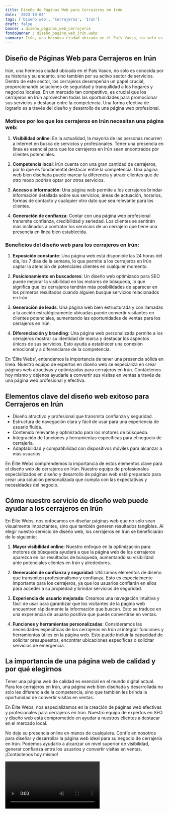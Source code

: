 ```yaml
---
title: Diseño de Páginas Web para Cerrajeros en Irún
date: '2023-10-04'
tags: ['Diseño web', 'Cerrajeros', 'Irún']
draft: false
banner : diseño_paginas_web_cerrajeros
fondoBanner : diseño_pagina_web_irún.webp
summary: Irún, una hermosa ciudad ubicada en el País Vasco, no solo es conocida por su historia y su encanto, sino también por su activo sector de servicios. Dentro de este sector, los cerrajeros desempeñan un papel crucial, proporcionando soluciones de seguridad y tranquilidad a los hogares y negocios locales. En un mercado tan competitivo, es crucial que los cerrajeros en Irún aprovechen todas las oportunidades para promocionar sus servicios y destacar entre la competencia. Una forma efectiva de lograrlo es a través del diseño y desarrollo de una página web profesional.
---
```


## Diseño de Páginas Web para Cerrajeros en Irún

Irún, una hermosa ciudad ubicada en el País Vasco, no solo es conocida por su historia y su encanto, sino también por su activo sector de servicios. Dentro de este sector, los cerrajeros desempeñan un papel crucial, proporcionando soluciones de seguridad y tranquilidad a los hogares y negocios locales. En un mercado tan competitivo, es crucial que los cerrajeros en Irún aprovechen todas las oportunidades para promocionar sus servicios y destacar entre la competencia. Una forma efectiva de lograrlo es a través del diseño y desarrollo de una página web profesional.

### Motivos por los que los cerrajeros en Irún necesitan una página web:

1. **Visibilidad online**: En la actualidad, la mayoría de las personas recurren a internet en busca de servicios y profesionales. Tener una presencia en línea es esencial para que los cerrajeros en Irún sean encontrados por clientes potenciales.

2. **Competencia local**: Irún cuenta con una gran cantidad de cerrajeros, por lo que es fundamental destacar entre la competencia. Una página web bien diseñada puede marcar la diferencia y atraer clientes que de otro modo podrían optar por otros servicios.

3. **Acceso a información**: Una página web permite a los cerrajeros brindar información detallada sobre sus servicios, áreas de actuación, horarios, formas de contacto y cualquier otro dato que sea relevante para los clientes.

4. **Generación de confianza**: Contar con una página web profesional transmite confianza, credibilidad y seriedad. Los clientes se sentirán más inclinados a contratar los servicios de un cerrajero que tiene una presencia en línea bien establecida.

### Beneficios del diseño web para los cerrajeros en Irún:

1. **Exposición constante**: Una página web está disponible las 24 horas del día, los 7 días de la semana, lo que permite a los cerrajeros en Irún captar la atención de potenciales clientes en cualquier momento.

2. **Posicionamiento en buscadores**: Un diseño web optimizado para SEO puede mejorar la visibilidad en los motores de búsqueda, lo que significa que los cerrajeros tendrán más posibilidades de aparecer en los primeros resultados cuando alguien busque servicios relacionados en Irún.

3. **Generación de leads**: Una página web bien estructurada y con llamadas a la acción estratégicamente ubicadas puede convertir visitantes en clientes potenciales, aumentando las oportunidades de ventas para los cerrajeros en Irún.

4. **Diferenciación y branding**: Una página web personalizada permite a los cerrajeros mostrar su identidad de marca y destacar los aspectos únicos de sus servicios. Esto ayuda a establecer una conexión emocional y a diferenciarse de la competencia.

En 'Élite Webs', entendemos la importancia de tener una presencia sólida en línea. Nuestro equipo de expertos en diseño web se especializa en crear páginas web atractivas y optimizadas para cerrajeros en Irún. Contáctenos hoy mismo y déjenos ayudarle a convertir sus visitas en ventas a través de una página web profesional y efectiva.

<GifSeo />

<Cta />

## Elementos clave del diseño web exitoso para Cerrajeros en Irún

- Diseño atractivo y profesional que transmita confianza y seguridad.
- Estructura de navegación clara y fácil de usar para una experiencia de usuario fluida.
- Contenido relevante y optimizado para los motores de búsqueda.
- Integración de funciones y herramientas específicas para el negocio de cerrajería.
- Adaptabilidad y compatibilidad con dispositivos móviles para alcanzar a más usuarios.

En Élite Webs comprendemos la importancia de estos elementos clave para el diseño web de cerrajeros en Irún. Nuestro equipo de profesionales especializados en diseño y desarrollo de páginas web está preparado para crear una solución personalizada que cumpla con las expectativas y necesidades del negocio.

## Cómo nuestro servicio de diseño web puede ayudar a los cerrajeros en Irún

En Élite Webs, nos enfocamos en diseñar páginas web que no solo sean visualmente impactantes, sino que también generen resultados tangibles. Al elegir nuestro servicio de diseño web, los cerrajeros en Irún se beneficiarán de lo siguiente:

1. **Mayor visibilidad online**: Nuestro enfoque en la optimización para motores de búsqueda ayudará a que la página web de los cerrajeros aparezca en los resultados de búsqueda, aumentando su visibilidad ante potenciales clientes en Irún y alrededores.

2. **Generación de confianza y seguridad**: Utilizamos elementos de diseño que transmiten profesionalismo y confianza. Esto es especialmente importante para los cerrajeros, ya que los usuarios confiarán en ellos para acceder a su propiedad y brindar servicios de seguridad.

3. **Experiencia de usuario mejorada**: Creamos una navegación intuitiva y fácil de usar para garantizar que los visitantes de la página web encuentren rápidamente la información que buscan. Esto se traduce en una experiencia de usuario positiva que puede convertirse en ventas.

4. **Funciones y herramientas personalizadas**: Consideramos las necesidades específicas de los cerrajeros en Irún al integrar funciones y herramientas útiles en la página web. Esto puede incluir la capacidad de solicitar presupuestos, encontrar ubicaciones específicas o solicitar servicios de emergencia.

## La importancia de una página web de calidad y por qué elegirnos

Tener una página web de calidad es esencial en el mundo digital actual. Para los cerrajeros en Irún, una página web bien diseñada y desarrollada no solo les diferencia de la competencia, sino que también les brinda la oportunidad de convertir visitas en ventas.

En Élite Webs, nos especializamos en la creación de páginas web efectivas y profesionales para cerrajeros en Irún. Nuestro equipo de expertos en SEO y diseño web está comprometido en ayudar a nuestros clientes a destacar en el mercado local.

No deje su presencia online en manos de cualquiera. Confíe en nosotros para diseñar y desarrollar la página web ideal para su negocio de cerrajería en Irún. Podemos ayudarlo a alcanzar un nivel superior de visibilidad, generar confianza entre los usuarios y convertir visitas en ventas. ¡Contáctenos hoy mismo!

<Video />

<CtaBot job='Cerrajeros' city='Irún'/>

<Gmaps query='Irún+españa+maps' />